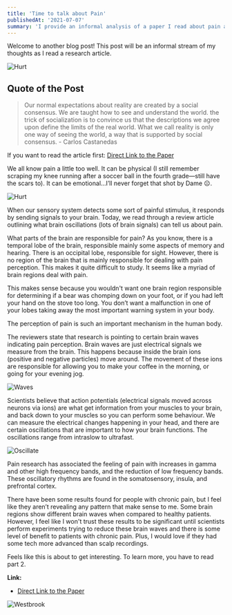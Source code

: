 ```yaml
---
title: 'Time to talk about Pain'
publishedAt: '2021-07-07'
summary: 'I provide an informal analysis of a paper I read about pain and brain oscillations.'
---
```


Welcome to another blog post! This post will be an informal stream of my thoughts as I read a research article.

![Hurt](/images/hurt.gif)

## Quote of the Post
> Our normal expectations about reality are created by a social consensus. We are taught how to see and understand the world. the trick of socialization is to convince us that the descriptions we agree upon define the limits of the real world. What we call reality is only one way of seeing the world, a way that is supported by social consensus. - Carlos Castanedas

If you want to read the article first: [Direct Link to the Paper](https://doi.org/10.1016/j.tins.2021.05.003)

We all know pain a little too well. It can be physical (I still remember scraping my knee running after a soccer ball in the fourth grade—still have the scars to). It can be emotional...I’ll never forget that shot by Dame ☹.

![Hurt](/images/dame.gif)

When our sensory system detects some sort of painful stimulus, it responds by sending signals to your brain. Today, we read through a review article outlining what brain oscillations (lots of brain signals) can tell us about pain. 

What parts of the brain are responsible for pain? As you know, there is a temporal lobe of the brain, responsible mainly some aspects of memory and hearing. There is an occipital lobe, responsible for sight. However, there is no region of the brain that is mainly responsible for dealing with pain perception. This makes it quite difficult to study. It seems like a myriad of brain regions deal with pain. 

This makes sense because you wouldn't want one brain region responsible for determining if a bear was chomping down on your foot, or if you had left your hand on the stove too long. You don’t want a malfunction in one of your lobes taking away the most important warning system in your body. 

The perception of pain is such an important mechanism in the human body.

The reviewers state that research is pointing to certain brain waves indicating pain perception. Brain waves are just electrical signals we measure from the brain. This happens because inside the brain ions (positive and negative particles) move around. The movement of these ions are responsible for allowing you to make your coffee in the morning, or going for your evening jog. 

![Waves](/images/waves.jpg)

Scientists believe that action potentials (electrical signals moved across neurons via ions) are what get information from your muscles to your brain, and back down to your muscles so you can perform some behaviour. We can measure the electrical changes happening in your head, and there are certain oscillations that are important to how your brain functions. The oscillations range from intraslow to ultrafast. 
  
![Oscillate](/images/oscillate.jpg)

Pain research has associated the feeling of pain with increases in gamma and other high frequency bands, and the reduction of low frequency bands. These oscillatory rhythms are found in the somatosensory, insula, and prefrontal cortex. 

There have been some results found for people with chronic pain, but I feel like they aren’t revealing any pattern that make sense to me. Some brain regions show different brain waves when compared to healthy patients. However, I feel like I won't trust these results to be significant until scientists perform experiments trying to reduce these brain waves and there is some level of benefit to patients with chronic pain. Plus, I would love if they had some tech more advanced than scalp recordings. 

Feels like this is about to get interesting. To learn more, you have to read part 2. 

**Link:**
- [Direct Link to the Paper](https://doi.org/10.1016/j.tins.2021.05.003)

![Westbrook](/images/dancing.gif)
